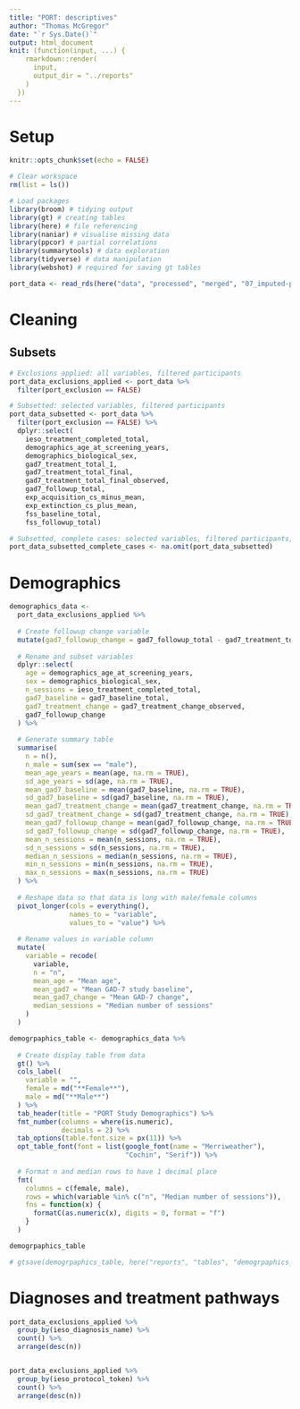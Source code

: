 ```yaml
---
title: "PORT: descriptives"
author: "Thomas McGregor"
date: "`r Sys.Date()`"
output: html_document
knit: (function(input, ...) {
    rmarkdown::render(
      input,
      output_dir = "../reports"
    )
  })
---
```


# Setup

```r
knitr::opts_chunk$set(echo = FALSE)
```

```r
# Clear workspace
rm(list = ls())

# Load packages
library(broom) # tidying output
library(gt) # creating tables
library(here) # file referencing
library(naniar) # visualise missing data
library(ppcor) # partial correlations
library(summarytools) # data exploration
library(tidyverse) # data manipulation
library(webshot) # required for saving gt tables
```

```r
port_data <- read_rds(here("data", "processed", "merged", "07_imputed-processed-data.Rds"))
```

# Cleaning

## Subsets

```r
# Exclusions applied: all variables, filtered participants
port_data_exclusions_applied <- port_data %>% 
  filter(port_exclusion == FALSE)

# Subsetted: selected variables, filtered participants
port_data_subsetted <- port_data %>% 
  filter(port_exclusion == FALSE) %>% 
  dplyr::select(
    ieso_treatment_completed_total,
    demographics_age_at_screening_years,
    demographics_biological_sex,
    gad7_treatment_total_1,
    gad7_treatment_total_final,
    gad7_treatment_total_final_observed,
    gad7_followup_total,
    exp_acquisition_cs_minus_mean,
    exp_extinction_cs_plus_mean,
    fss_baseline_total,
    fss_followup_total)

# Subsetted, complete cases: selected variables, filtered participants, no missing data
port_data_subsetted_complete_cases <- na.omit(port_data_subsetted)
```

# Demographics

```r
demographics_data <-
  port_data_exclusions_applied %>%
  
  # Create followup change variable
  mutate(gad7_followup_change = gad7_followup_total - gad7_treatment_total_final) %>%
  
  # Rename and subset variables
  dplyr::select(
    age = demographics_age_at_screening_years,
    sex = demographics_biological_sex,
    n_sessions = ieso_treatment_completed_total,
    gad7_baseline = gad7_baseline_total,
    gad7_treatment_change = gad7_treatment_change_observed,
    gad7_followup_change
  ) %>%
  
  # Generate summary table
  summarise(
    n = n(),
    n_male = sum(sex == "male"),
    mean_age_years = mean(age, na.rm = TRUE),
    sd_age_years = sd(age, na.rm = TRUE),
    mean_gad7_baseline = mean(gad7_baseline, na.rm = TRUE),
    sd_gad7_baseline = sd(gad7_baseline, na.rm = TRUE),
    mean_gad7_treatment_change = mean(gad7_treatment_change, na.rm = TRUE),
    sd_gad7_treatment_change = sd(gad7_treatment_change, na.rm = TRUE),
    mean_gad7_followup_change = mean(gad7_followup_change, na.rm = TRUE),
    sd_gad7_followup_change = sd(gad7_followup_change, na.rm = TRUE),
    mean_n_sessions = mean(n_sessions, na.rm = TRUE),
    sd_n_sessions = sd(n_sessions, na.rm = TRUE),
    median_n_sessions = median(n_sessions, na.rm = TRUE),
    min_n_sessions = min(n_sessions, na.rm = TRUE),
    max_n_sessions = max(n_sessions, na.rm = TRUE)
  ) %>%
  
  # Reshape data so that data is long with male/female columns
  pivot_longer(cols = everything(),
               names_to = "variable",
               values_to = "value") %>%
  
  # Rename values in variable column
  mutate(
    variable = recode(
      variable,
      n = "n",
      mean_age = "Mean age",
      mean_gad7 = "Mean GAD-7 study baseline",
      mean_gad7_change = "Mean GAD-7 change",
      median_sessions = "Median number of sessions"
    )
  )

demogrpaphics_table <- demographics_data %>%
  
  # Create display table from data
  gt() %>%
  cols_label(
    variable = "",
    female = md("**Female**"),
    male = md("**Male**")
  ) %>%
  tab_header(title = "PORT Study Demographics") %>%
  fmt_number(columns = where(is.numeric),
             decimals = 2) %>%
  tab_options(table.font.size = px(11)) %>%
  opt_table_font(font = list(google_font(name = "Merriweather"),
                             "Cochin", "Serif")) %>%
  
  # Format n and median rows to have 1 decimal place
  fmt(
    columns = c(female, male),
    rows = which(variable %in% c("n", "Median number of sessions")),
    fns = function(x) {
      formatC(as.numeric(x), digits = 0, format = "f")
    }
  )

demogrpaphics_table

# gtsave(demogrpaphics_table, here("reports", "tables", "demogrpaphics_table.png"))
```

# Diagnoses and treatment pathways

```r
port_data_exclusions_applied %>% 
  group_by(ieso_diagnosis_name) %>% 
  count() %>% 
  arrange(desc(n))


port_data_exclusions_applied %>% 
  group_by(ieso_protocol_token) %>%
  count() %>% 
  arrange(desc(n))
```


